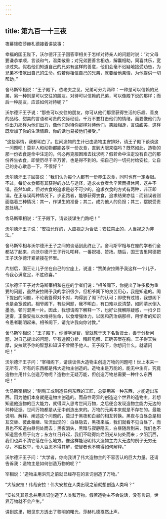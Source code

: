 ```yaml
---
---
---
```

title: 第九百一十三夜
---






夜幕降临莎赫札德接着讲故事：





幸福的国王陛下，沃尔德汗王子回答宰相关于怎样对待亲人的问题时说：“对父母要谦恭孝顺，言谈和气，温柔敬重；对兄弟要善言相劝，解囊相助，同喜共乐，宽谅过失。假若他们知道自己的兄弟有这样的善意，他们会毫不迟疑地接受劝告，为兄弟不惜献出自己的生命。假若你相信自己的兄弟，就要给他亲情，为他提供一切帮助。”

舍马斯宰相说：“王子殿下，依老夫之见，兄弟可分为两种：一种是可以信赖的兄弟，另一种则是可以交往的朋友。对待可以信赖的兄弟，可以像殿下说的那样；而后一种朋友，应该如何对待呢？”

沃尔德汗王子说：“那些可以交往的朋友，你可从他们那里获得生活的乐趣、善良的品格、甜美的言语和可贵的交际经验，千万不要打击他们的情绪，而要像他们为你出力那样为他们出力，像他们对待你那样对待他们，笑脸相逢，言语甜美，这样既增加了你的生活情趣，你的话也易被他们接受。”

“这些事情，我都明白了。世间造物的生计已由造物主安排好，请王子殿下谈谈这一问题吧！莫非人和动物都能各享一份衣食，直到大限来临吗？既然如此，造物的那一份衣食是命中注定的，何必再克服困难去找求呢？假若命中注定没有自己的那份养生衣食，即使历尽千辛万苦，也是得不到的。把自己的一切托付给安拉，让自己的身心歇息一下，不很好？”

沃尔德汗王子回答说：“我们认为每个人都有一份养生衣食，同时也有一定寿限。不过，每份衣食都有其获得的办法与途径，追求衣食者舍辛苦而择休闲，这并不错。虽然如此，但对衣食的追求是必不可少的。追求衣食的方式有两种，非正即误。在正与误两种情况下，步正路者，能够获得衣食，追求结果亦佳：而错误者则面临着三种情况：其一，作谋生的准备；其二，成为他人的负担；其三，摆脱受责怨处境。”

舍马斯宰相说：“王子殿下，请谈谈谋生门路吧！”

沃尔德汗王子说：“安拉允许的，人应视之为合法；安拉禁止的，人当视之为非法。”

舍马斯宰相与沃尔德汗王子之间的谈话到此终止了。舍马斯宰相与在座的学者们全都站了起来，向沃尔德汗王子行礼叩拜，一番祝福、赞扬。随后，国王吉里阿德把王子沃尔德汗紧紧搂在怀里。

片刻后，国王让儿子坐在自己的宝座上，说道：“赞美安拉赐予我这样一个儿子，令我心满意足，不胜欣喜。”

沃尔德汗王子对舍马斯宰相和在座的学者们说：“相爷阁下，你提出了许多极为重要的问题，虽然安拉赐予我的学识很少，但相爷阁下的良苦用心，我是知道的。阁下提出的问题，不论我答得对不对，均得到了阁下的认可；即使有过错，我想阁下也是会宽谅的。相爷阁下，有些问题，我不明白，有口难以说清楚，如同清水倒入墨池，顿时混黑一片。因此，我想请阁下解释一下，也好让我解除疑惑，一扫夕日迷雾，正像安拉以水维持生命，以食增强体力，以医和药治病那样，用学者的知识令愚者聪明起来。相爷阁下，请允许我向你讨教。”

舍马斯宰相说：“王子殿下，你博学足智，曾就教于天下名哲贤士，善于分析问题，对自己提出的问题，早有透彻分析、精辟见解、正确答案在胸。王子得天独厚，安拉赋予你的智慧和知识不曾赋予他人。王子殿下，你想问什么，就请问吧！”

沃尔德汗王子问：“宰相阁下，请谈谈伟大造物主创造万物的问题吧！世上本来一无所有，所有的东西都是伟大造物主创造的。造物主是万能的，能无中生有。究竟造物主用什么创造万物呢？造物主无疑万能，但创造万物总需要一种什么东西吧！”

舍马斯宰相说：“制陶工或制造任何东西的工匠，总要用某一种东西，才能造出东西。因为他们本身就是造物主创造的。而品性奇异的创造这个世界的造物主，若想知道他造物的巨大能力，就得深入思考世间万物，之后便会发现造物主能力无边的种种证据。世间万物都是从无中创造出来的。万物的元素本来就是不存在的。最能说明、解释、阐述这个问题的，莫过于黑夜和白昼的相互转换。黑夜与白昼总是相互交替、彼此相继、轮流出现的：白昼隐去，黑夜来临，我们就看不见白昼了，而且也不知道白昼何处而去；黑夜消失，黑暗与寂静隐去，白昼随后到来，我们也不知道黑夜居于何方；东方红日升起，我们不晓得灿烂阳光从何处而来；夕阳沉西，我们也弄不清它落在什么地方。像这样能证明伟大造物主力大无边的例子无穷无尽，不胜枚举，令人百思不得其解，使智者也不晓得如何解释。”

沃尔德汗王子问：“大学者，你向我讲了伟大造物主的不容否认的巨大力量。还请告诉我：造物主是如何创造万物的呢？”

宰相说：“造物主用洪荒之前就已经存在的言词创造了万物。”

“大哉安拉！伟哉安拉！伟大安拉在人类出现之前就想创造人类吗？”

“安拉凭其意念并用言词创造了人类和万物。假若造物主不会说话，没有言词，世界万物就不会产生。”





讲到这里，眼见东方透出了黎明的曙光，莎赫札德戛然止声。